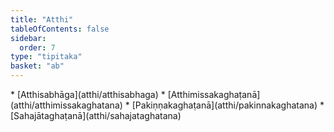 ```yaml
---
title: "Atthi"
tableOfContents: false
sidebar:
  order: 7
type: "tipitaka"
basket: "ab"
---
```



<DynamicBreadcrumb />



<TableOfContents>
* [Atthisabhāga](atthi/atthisabhaga)
* [Atthimissakaghaṭanā](atthi/atthimissakaghatana)
* [Pakiṇṇakaghaṭanā](atthi/pakinnakaghatana)
* [Sahajātaghaṭanā](atthi/sahajataghatana)
</TableOfContents>
